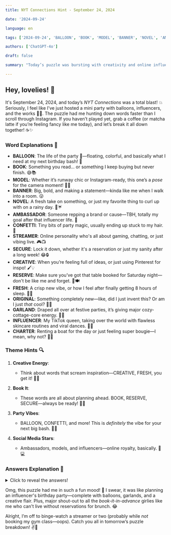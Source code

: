 ```yaml
---  
title: NYT Connections Hint - September 24, 2024  

date: '2024-09-24'  

language: en  

tags: ['2024-09-24', 'BALLOON', 'BOOK', 'MODEL', 'BANNER', 'NOVEL', 'AMBASSADOR', 'CONFETTI', 'STREAMER', 'SECURE', 'CREATIVE', 'RESERVE', 'FRESH', 'ORIGINAL', 'GARLAND', 'INFLUENCER', 'CHARTER']  

authors: ['ChatGPT-4o']  

draft: false  

summary: "Today’s puzzle was bursting with creativity and online influencers. What a fun ride..."  

---  
```


## Hey, lovelies! 🌸  

It's September 24, 2024, and today’s *NYT Connections* was a total blast! 💥 Seriously, I feel like I’ve just hosted a mini party with balloons, influencers, and the works 🎈💃. The puzzle had me hunting down words faster than I scroll through Instagram. If you haven’t played yet, grab a coffee (or matcha latte if you’re feeling fancy like me today), and let’s break it all down together! ☕✨  

### Word Explanations 💬  

- **BALLOON**: The life of the party 🎉—floating, colorful, and basically what I need at my next birthday bash! 🎈  
- **BOOK**: Something you read... or something I keep buying but never finish. 😅📚  
- **MODEL**: Whether it’s runway chic or Instagram-ready, this one’s a *pose* for the camera moment! 💁‍♀️  
- **BANNER**: Big, bold, and making a statement—kinda like me when I walk into a room. 😜  
- **NOVEL**: A fresh take on something, or just my favorite thing to curl up with on a rainy day. 📖☔  
- **AMBASSADOR**: Someone repping a brand or cause—TBH, totally my goal after that influencer life. 💅  
- **CONFETTI**: Tiny bits of party magic, usually ending up stuck to my hair. 🥳  
- **STREAMER**: Online personality who's all about gaming, chatting, or just vibing live. 🎮📺  
- **SECURE**: Lock it down, whether it's a reservation or just my sanity after a long week! 😂🔒  
- **CREATIVE**: When you’re feeling full of ideas, or just using Pinterest for inspo! 🖌️💡  
- **RESERVE**: Make sure you’ve got that table booked for Saturday night—don't be like me and forget. 🙈🍽️  
- **FRESH**: A crisp new vibe, or how I feel after finally getting 8 hours of sleep. 💆‍♀️  
- **ORIGINAL**: Something completely new—like, did I just invent this? Or am I just *that* cool? 🧠💥  
- **GARLAND**: Draped all over at festive parties, it’s giving major cozy-cottage-core energy. 🏡🎀  
- **INFLUENCER**: My TikTok queen, taking over the world with flawless skincare routines and viral dances. 💃✨  
- **CHARTER**: Renting a boat for the day or just feeling super bougie—I mean, why not? 🚤🌊  

### Theme Hints 🔍  

1. **Creative Energy**:  
   - Think about words that scream inspiration—CREATIVE, FRESH, you get it! 🎨✨  

2. **Book It**:  
   - These words are all about planning ahead. BOOK, RESERVE, SECURE—always be ready! 📅💼  

3. **Party Vibes**:  
   - BALLOON, CONFETTI, and more! This is *definitely* the vibe for your next big bash. 🎉🎊  

4. **Social Media Stars**:  
   - Ambassadors, models, and influencers—online royalty, basically. 👑💻  

### Answers Explanation 🎯  

<details>  
  <summary>Click to reveal the answers!</summary>  

- **Creative Energy**: CREATIVE, FRESH, NOVEL, ORIGINAL  
   - This group just radiates artistic vibes! Whether it's a fresh idea or something totally original, these words are all about that spark of inspiration. 🌟  

- **Book It**: BOOK, CHARTER, RESERVE, SECURE  
   - All of these words are your go-tos for making plans ahead of time. Whether it’s booking a vacation or securing your spot at the hottest brunch spot, this group’s got your back. 🍳✈️  

- **Party Vibes**: BALLOON, BANNER, CONFETTI, GARLAND  
   - Everything you need to throw a killer party! I can literally picture the confetti poppers and balloons floating around already. 🎈🎊 Major party planning inspo!  

- **Social Media Stars**: AMBASSADOR, INFLUENCER, MODEL, STREAMER  
   - Living that digital life! These are your online icons, making moves on social media and probably already going viral as we speak. 💁‍♀️💻  

</details>  

Omg, this puzzle had me in such a fun mood! 🎉 I swear, it was like planning an influencer's birthday party—complete with balloons, garlands, and a creative flair. Plus, major shout-out to all the *book-it-in-advance* girlies like me who can't live without reservations for brunch. 😂  

Alright, I’m off to binge-watch a streamer or two (probably while *not* booking my gym class—oops). Catch you all in tomorrow’s puzzle breakdown! ✌️💖  